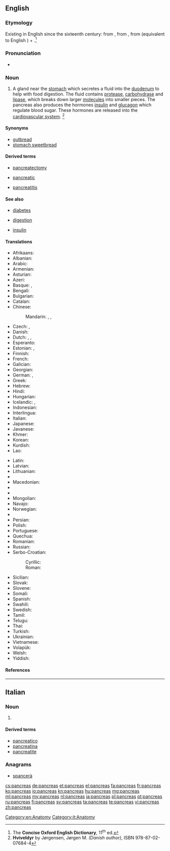 {{also|pancréas|páncreas}}
==English==

===Etymology===
Existing in English since the sixteenth century: from {{etyl|la}} {{term|pancreas|lang=la}}, from {{etyl|grc}} {{term|πάγκρεας||sc=polytonic|tr=pankreas|lang=grc}}, from {{term|πᾶν||all|sc=polytonic|tr=pan|lang=grc}} (equivalent to English {{term|pan-}}) + {{term|κρέας||flesh|sc=polytonic|tr=kreas|lang=grc}}.<ref name="COED-etym">The '''Concise Oxford English Dictionary''', 11<sup>th</sup> ed.</ref>

===Pronunciation===
* {{a|UK}} {{IPA|/ˈpæŋkɹɪəs/}}

===Noun===
{{en-noun|pancreases|pl2=pancreata}}

# {{anatomy}} A gland near the [[stomach]] which secretes a fluid into the [[duodenum]] to help with food digestion. The fluid contains [[protease]], [[carbohydrase]] and [[lipase]], which breaks down larger [[molecules]] into smaller pieces. The pancreas also produces the hormones [[insulin]] and [[glucagon]] which regulate blood sugar. These hormones are released into the [[cardiovascular system]]. <ref name="VERT-anat">'''Hviveldyr''' by Jørgensen, Jørgen M. ''(Danish author)'', ISBN 978-87-02-07684-4</ref>

====Synonyms====
* [[gutbread]]
* [[stomach sweetbread]]

====Derived terms====
{{rel-top3|Derived terms}}
* [[pancreatectomy]]
{{rel-mid3}}
* [[pancreatic]]
{{rel-mid3}}
* [[pancreatitis]]
{{rel-bottom}}

====See also====
{{rel-top|See also}}
* [[diabetes]]
{{rel-mid3}}
* [[digestion]]
{{rel-mid3}}
* [[insulin]]
{{rel-bottom}}

====Translations====
{{trans-top|gland near the stomach}}
* Afrikaans: {{t-|af|pankreas|xs=Afrikaans}}
* Albanian: {{t-|sq|pankreasi|xs=Albanian}}
* Arabic: {{t-|ar|بنكرياس|tr=bánkriyas|m}}
* Armenian: {{t-|hy|ենթաստամոքսային գեղձ|tr=ent'astamok'sayin geġǰ}}
* Asturian: {{t-|ast|páncrees|m}}
* Azeri: {{t-|az|mə'dəaltı vəzi|xs=Azeri}}
* Basque: {{t+|eu|are|xs=Basque}}, {{t-|eu|pankrea|xs=Basque}}
* Bengali: {{t-|bn|অগ্ন্যাশয়|sc=Beng|xs=Bengali}}
* Bulgarian: {{t-|bg|панкреас|m}}
* Catalan: {{t-|ca|pàncrees|m}}
* Chinese:
*: Mandarin: {{t|cmn|胰臟|sc=Hani}},  {{t|cmn|胰脏|tr=yízàng|sc=Hani}},  {{t-|cmn|胰腺|tr=yíxiàn|sc=Hani}}
* Czech: {{t+|cs|slinivka břišní|f}}, {{t-|cs|pankreas|m}}
* Danish: {{t-|da|bugspytkirtel|c}}
* Dutch: {{t+|nl|alvleesklier}}, {{t-|nl|buikspeekselklier}}, {{t+|nl|pancreas}}
* Esperanto: {{t-|eo|pankreato|xs=Esperanto}}
* Estonian: {{t+|et|kõhunääre}}, {{t+|et|pankreas}}
* Finnish: {{t+|fi|haima}}
* French: {{t+|fr|pancréas|m}}
* Galician: {{t-|gl|páncreas|m|xs=Galician}}
* Georgian: {{t-|ka|პანკრეასი|tr=pankreasi|sc=Geor|xs=Georgian}}
* German: {{t-|de|Bauchspeicheldrüse|f}}, {{t+|de|Pankreas|n}}
* Greek: {{t+|el|πάγκρεας|n|tr=págkreas}}
* Hebrew: {{t+|he|לבלב|tr=lavlav}}
* Hindi: {{t-|hi|अग्न्याशय|xs=Hindi}}
* Hungarian: {{t+|hu|hasnyálmirigy}}
* Icelandic: {{t+|is|bris|n}}, {{t+|is|briskirtill|m}}
* Indonesian: {{t+|id|pankreas|xs=Indonesian}}
* Interlingua: {{t-|ia|pancreas}}
* Italian: {{t-|it|pancreas|m}}
* Japanese: {{t+|ja|膵臓|tr=すいぞう, suizō}}
* Javanese: {{t-|jv|pankreas}}
* Khmer: {{t+|km|លំពែង|tr=lumpɛɛŋ|sc=Khmr|xs=Khmer}}
* Korean: {{t+|ko|이자|tr=ija}}
* Kurdish: {{t-|ku|pankreas}}
* Lao: {{t-|lo|ຕັບອ່ອນ|tr=tap-'öön|sc=Laoo|xs=Lao}}
{{trans-mid}}
* Latin: {{t-|la|pancreas}}
* Latvian: {{t-|lv|aizkuņģa dziedzeris|xs=Latvian}}
* Lithuanian: {{t+|lt|kasa|xs=Lithuanian}}
* {{trreq|lb}}
* Macedonian: {{t-|mk|панкреас|m}}
* {{trreq|mt}}
* {{trreq|mi}}
* Mongolian: {{t-|mn|нойр булчирхай|sc=Cyrl|xs=Mongolian}}
* Navajo: {{tø|nv|alohkʼeʼ}}
* Norwegian: {{t-|no|bukspyttkjertel|m}}
* {{trreq|ang}}
* Persian: {{t+|fa|لوزالمعده}}
* Polish: {{t+|pl|trzustka|f}}
* Portuguese: {{t+|pt|pâncreas|m}}
* Quechua: {{t-|qu|suyk'upin|xs=Quechua}}
* Romanian: {{t-|ro|pancreas}}
* Russian: {{t-|ru|поджелудочная железа|f|tr=podželúdočnaja železá}}
* Serbo-Croatian:
*: Cyrillic: {{t-|sh|гуштерача|f|sc=Cyrl}}
*: Roman: {{t-|sh|gušterača|f}}
* Sicilian: {{t-|scn|pancreas}}
* Slovak: {{t-|sk|podžalúdková žľaza|f}}
* Slovene: {{t+|sl|trebušna slinavka|f}}
* Somali: {{t-|so|ganac}}
* Spanish: {{t+|es|páncreas|m}}
* Swahili: {{t-|sw|kongosho|xs=Swahili}}
* Swedish: {{t+|sv|bukspottkörtel|c}}
* Tamil: {{t+|ta|கணையம்|xs=Tamil}}
* Telugu: {{t+|te|క్లోమము}}
* Thai: {{t-|th|ตับอ่อน|tr=dtàp òn}}
* Turkish: {{t+|tr|pankreas}}
* Ukrainian: {{t-|uk|підшлункова залоза|f|xs=Ukrainian}}
* Vietnamese: {{t+|vi|tụy|xs=Vietnamese}}
* Volapük: {{t-|vo|pankreat}}
* Welsh: {{t-|cy|cefndedyn|m}}
* Yiddish: {{t-|yi|פאנקרעאס|n|tr=pankreas|xs=Yiddish}}
{{trans-bottom}}

====References====
<references/>

[[Category:en:Anatomy]]

----

==Italian==

===Noun===
{{head|it|noun|g=m}} {{inv}}

# {{l|en|pancreas}}

====Derived terms====
* [[pancreatico]]
* [[pancreatina]]
* [[pancreatite]]

===Anagrams===
* [[spancerà#Italian|spancerà]]

[[Category:it:Anatomy]]

[[cs:pancreas]]
[[de:pancreas]]
[[et:pancreas]]
[[el:pancreas]]
[[fa:pancreas]]
[[fr:pancreas]]
[[ko:pancreas]]
[[io:pancreas]]
[[kn:pancreas]]
[[hu:pancreas]]
[[mg:pancreas]]
[[ml:pancreas]]
[[my:pancreas]]
[[nl:pancreas]]
[[ja:pancreas]]
[[pl:pancreas]]
[[pt:pancreas]]
[[ru:pancreas]]
[[fi:pancreas]]
[[sv:pancreas]]
[[ta:pancreas]]
[[te:pancreas]]
[[vi:pancreas]]
[[zh:pancreas]]